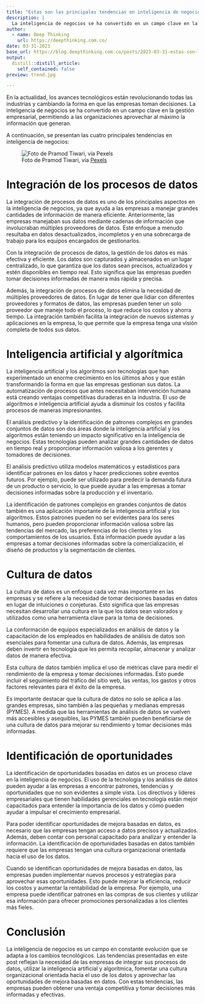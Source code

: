 ```yaml
---
title: "Estas son las principales tendencias en inteligencia de negocios"
description: |
  La inteligencia de negocios se ha convertido en un campo clave en la gestión empresarial, y cada vez más organizaciones están aprovechando la información generada para mejorar su rendimiento y obtener una ventaja competitiva. Estas son las cuatro principales tendencias en inteligencia de negocios que están transformando la forma en que las empresas gestionan sus datos.
author:
  - name: Deep Thinking 
    url: https://deepthinking.com.co/
date: 03-31-2023
base_url: https://blog.deepthinking.com.co/posts/2023-03-31-estas-son-las-principales-tendencias-en-inteligencia-de-negocios/
output:
  distill::distill_article:
    self_contained: false
preview: trend.jpg

---
```


En la actualidad, los avances tecnológicos están revolucionando todas las industrias y cambiando la forma en que las empresas toman decisiones. La inteligencia de negocios se ha convertido en un campo clave en la gestión empresarial, permitiendo a las organizaciones aprovechar al máximo la información que generan.

A continuación, se presentan las cuatro principales tendencias en inteligencia de negocios:

![Foto de Pramod Tiwari, vía [Pexels](https://www.pexels.com)](trend.jpg)


# Integración de los procesos de datos

La integración de procesos de datos es uno de los principales aspectos en la inteligencia de negocios, ya que ayuda a las empresas a manejar grandes cantidades de información de manera eficiente. Anteriormente, las empresas manejaban sus datos mediante cadenas de información que involucraban múltiples proveedores de datos. Este enfoque a menudo resultaba en datos desactualizados, incompletos y en una sobrecarga de trabajo para los equipos encargados de gestionarlos.

Con la integración de procesos de datos, la gestión de los datos es más efectiva y eficiente. Los datos son capturados y almacenados en un lugar centralizado, lo que garantiza que los datos sean precisos, actualizados y estén disponibles en tiempo real. Esto significa que las empresas pueden tomar decisiones informadas de manera más rápida y precisa.

Además, la integración de procesos de datos elimina la necesidad de múltiples proveedores de datos. En lugar de tener que lidiar con diferentes proveedores y formatos de datos, las empresas pueden tener un solo proveedor que maneje todo el proceso, lo que reduce los costos y ahorra tiempo. La integración también facilita la integración de nuevos sistemas y aplicaciones en la empresa, lo que permite que la empresa tenga una visión completa de todos sus datos.

# Inteligencia artificial y algorítmica

La inteligencia artificial y los algoritmos son tecnologías que han experimentado un enorme crecimiento en los últimos años y que están transformando la forma en que las empresas gestionan sus datos. La automatización de procesos que antes necesitaban intervención humana está creando ventajas competitivas duraderas en la industria. El uso de algoritmos e inteligencia artificial ayuda a disminuir los costos y facilita procesos de maneras impresionantes.

El análisis predictivo y la identificación de patrones complejos en grandes conjuntos de datos son dos áreas donde la inteligencia artificial y los algoritmos están teniendo un impacto significativo en la inteligencia de negocios. Estas tecnologías pueden analizar grandes cantidades de datos en tiempo real y proporcionar información valiosa a los gerentes y tomadores de decisiones.

El análisis predictivo utiliza modelos matemáticos y estadísticos para identificar patrones en los datos y hacer predicciones sobre eventos futuros. Por ejemplo, puede ser utilizado para predecir la demanda futura de un producto o servicio, lo que puede ayudar a las empresas a tomar decisiones informadas sobre la producción y el inventario.

La identificación de patrones complejos en grandes conjuntos de datos también es una aplicación importante de la inteligencia artificial y los algoritmos. Estos patrones pueden no ser evidentes para los seres humanos, pero pueden proporcionar información valiosa sobre las tendencias del mercado, las preferencias de los clientes y los comportamientos de los usuarios. Esta información puede ayudar a las empresas a tomar decisiones informadas sobre la comercialización, el diseño de productos y la segmentación de clientes.

# Cultura de datos

La cultura de datos es un enfoque cada vez más importante en las empresas y se refiere a la necesidad de tomar decisiones basadas en datos en lugar de intuiciones o conjeturas. Esto significa que las empresas necesitan desarrollar una cultura en la que los datos sean valorados y utilizados como una herramienta clave para la toma de decisiones.

La conformación de equipos especializados en análisis de datos y la capacitación de los empleados en habilidades de análisis de datos son esenciales para fomentar una cultura de datos. Además, las empresas deben invertir en tecnología que les permita recopilar, almacenar y analizar datos de manera efectiva.

Esta cultura de datos también implica el uso de métricas clave para medir el rendimiento de la empresa y tomar decisiones informadas. Esto puede incluir el seguimiento del tráfico del sitio web, las ventas, los gastos y otros factores relevantes para el éxito de la empresa.

Es importante destacar que la cultura de datos no solo se aplica a las grandes empresas, sino también a las pequeñas y medianas empresas (PYMES). A medida que las herramientas de análisis de datos se vuelven más accesibles y asequibles, las PYMES también pueden beneficiarse de una cultura de datos para mejorar su rendimiento y tomar decisiones más informadas.

# Identificación de oportunidades

La identificación de oportunidades basadas en datos es un proceso clave en la inteligencia de negocios. El uso de la tecnología y los análisis de datos pueden ayudar a las empresas a encontrar patrones, tendencias y oportunidades que no son evidentes a simple vista. Los directivos y líderes empresariales que tienen habilidades gerenciales en tecnología están mejor capacitados para entender la importancia de los datos y cómo pueden ayudar a impulsar el crecimiento empresarial.

Para poder identificar oportunidades de mejora basadas en datos, es necesario que las empresas tengan acceso a datos precisos y actualizados. Además, deben contar con personal capacitado para analizar y entender la información. La identificación de oportunidades basadas en datos también requiere que las empresas tengan una cultura organizacional orientada hacia el uso de los datos.

Cuando se identifican oportunidades de mejora basadas en datos, las empresas pueden implementar nuevos procesos y estrategias para aprovechar esas oportunidades. Esto puede mejorar la eficiencia, reducir los costos y aumentar la rentabilidad de la empresa. Por ejemplo, una empresa puede identificar patrones en las compras de sus clientes y utilizar esa información para ofrecer promociones personalizadas a los clientes más fieles.

# Conclusión

La inteligencia de negocios es un campo en constante evolución que se adapta a los cambios tecnológicos. Las tendencias presentadas en este post reflejan la necesidad de las empresas de integrar sus procesos de datos, utilizar la inteligencia artificial y algorítmica, fomentar una cultura organizacional orientada hacia el uso de los datos y aprovechar las oportunidades de mejora basadas en datos. Con estas tendencias, las empresas pueden obtener una ventaja competitiva y tomar decisiones más informadas y efectivas.





